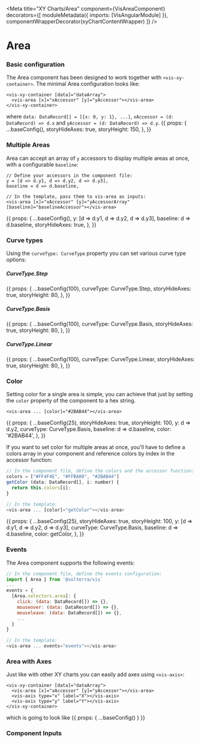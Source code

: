 
<Meta
  title="XY Charts/Area"
  component={VisAreaComponent}
  decorators={[
    moduleMetadata({ imports: [VisAngularModule] }),
    componentWrapperDecorator(xyChartContentWrapper)
  ]}
/>

<style>{``}</style>

# Area
### Basic configuration
The Area component has been designed to work together with `<vis-xy-container>`. The minimal Area configuration looks like:
```angular2html
<vis-xy-container [data]="dataArray">
  <vis-area [x]="xAccessor" [y]="yAccessor"></vis-area>
</vis-xy-container>
```
where `data: DataRecord[] = [{x: 0, y: 1}, ...]`, `xAccessor = (d: DataRecord) => d.x` and `yAccessor = (d: DataRecord) => d.y`.
<Story name="Simple Area">
  {{
    props: {
      ...baseConfig(),
      storyHideAxes: true,
      storyHeight: 150,
    },
  }}
</Story>

### Multiple Areas
Area can accept an array of `y` accessors to display multiple areas at once, with a configurable `baseline`:

```
// Define your accessors in the component file:
y = [d => d.y1, d => d.y2, d => d.y3],
baseline = d => d.baseline,

// In the template, pass them to vis-area as inputs:
<vis-area [x]="xAccessor" [y]="yAccessorArray" [baseline]="baselineAccessor"></vis-area>
```

<Story name="Multiple Areas">
  {{
    props: {
      ...baseConfig(),
      y: [d => d.y1, d => d.y2, d => d.y3],
      baseline: d => d.baseline,
      storyHideAxes: true,
    },
  }}
</Story>

### Curve types
Using the `curveType: CurveType` property you can set various curve type options:

##### CurveType.Step
<Story name="Curve Types: Step">
  {{
    props: {
      ...baseConfig(100),
      curveType: CurveType.Step,
      storyHideAxes: true,
      storyHeight: 80,
    },
  }}
</Story>

##### CurveType.Basis
<Story name="Curve Types: Basis">
  {{
    props: {
      ...baseConfig(100),
      curveType: CurveType.Basis,
      storyHideAxes: true,
      storyHeight: 80,
    },
  }}
</Story>

##### CurveType.Linear
<Story name="Curve Types: Linear">
  {{
    props: {
      ...baseConfig(100),
      curveType: CurveType.Linear,
      storyHideAxes: true,
      storyHeight: 80,
    },
  }}
</Story>

### Color
Setting color for a single area is simple, you can achieve that just by setting the `color` property of the component to a hex string.

```
<vis-area ... [color]="#2BAB44"></vis-area>
```

<Story name="Custom Color">
  {{
    props: {
      ...baseConfig(25),
      storyHideAxes: true,
      storyHeight: 100,
      y: d => d.y2,
      curveType: CurveType.Basis,
      baseline: d => d.baseline,
      color: '#2BAB44',
    },
  }}
</Story>

If you want to set color for multiple areas at once, you'll have to define a colors array in your component and reference colors by index in the accessor function:

```javascript
// In the component file, define the colors and the accessor function:
colors = ["#FF4F4E", "#FFBA00", "#2BAB44"]
getColor (data: DataRecord[], i: number) {
  return this.colors[i];
}

// In the template:
<vis-area ... [color]="getColor"></vis-area>
```

<Story name="Custom Color: Multiple Areas">
  {{
    props: {
      ...baseConfig(25),
      storyHideAxes: true,
      storyHeight: 100,
      y: [d => d.y1, d => d.y2, d => d.y3],
      curveType: CurveType.Basis,
      baseline: d => d.baseline,
      color: getColor,
    },
  }}
</Story>

### Events
The Area component supports the following events:
```javascript
// In the component file, define the events configuration:
import { Area } from '@volterra/vis`
...
events = {
  [Area.selectors.area]: {
    click: (data: DataRecord[]) => {},
    mouseover: (data: DataRecord[]) => {},
    mouseleave: (data: DataRecord[]) => {},
    ...
  }
}

// In the template:
<vis-area ... events="events"></vis-area>
```

### Area with Axes
Just like with other XY charts you can easily add axes using `<vis-axis>`:
```angular2html
<vis-xy-container [data]="dataArray">
  <vis-area [x]="xAccessor" [y]="yAccessor"></vis-area>
  <vis-axis type="x" label="X"></vis-axis>
  <vis-axis type="y" label="Y"></vis-axis>
</vis-xy-container>
```
which is going to look like
<Story name="Area with Axes">{{ props: { ...baseConfig() } }}</Story>

### Component Inputs

<ArgsTable of={VisAreaComponent} />
